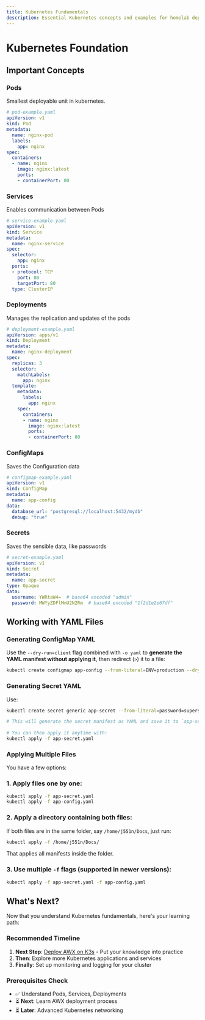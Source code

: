 ```yaml
---
title: Kubernetes Fundamentals
description: Essential Kubernetes concepts and examples for homelab deployment
---
```


# Kubernetes Foundation

## Important Concepts

### Pods

Smallest deployable unit in kubernetes.

```yaml
# pod-example.yaml
apiVersion: v1
kind: Pod
metadata:
  name: nginx-pod
  labels:
    app: nginx
spec:
  containers:
  - name: nginx
    image: nginx:latest
    ports:
    - containerPort: 80
```

### Services

Enables communication between Pods

```yaml
# service-example.yaml
apiVersion: v1
kind: Service
metadata:
  name: nginx-service
spec:
  selector:
    app: nginx
  ports:
  - protocol: TCP
    port: 80
    targetPort: 80
  type: ClusterIP
```

### Deployments

Manages the replication and updates of the pods

```yaml
# deployment-example.yaml
apiVersion: apps/v1
kind: Deployment
metadata:
  name: nginx-deployment
spec:
  replicas: 3
  selector:
    matchLabels:
      app: nginx
  template:
    metadata:
      labels:
        app: nginx
    spec:
      containers:
      - name: nginx
        image: nginx:latest
        ports:
        - containerPort: 80
```

### ConfigMaps

Saves the Configuration data

```yaml
# configmap-example.yaml
apiVersion: v1
kind: ConfigMap
metadata:
  name: app-config
data:
  database_url: "postgresql://localhost:5432/mydb"
  debug: "true"
```

### Secrets

Saves the sensible data, like passwords

```yaml
# secret-example.yaml
apiVersion: v1
kind: Secret
metadata:
  name: app-secret
type: Opaque
data:
  username: YWRtaW4=  # base64 encoded "admin"
  password: MWYyZDFlMmU2N2Rm  # base64 encoded "1f2d1e2e67df"
```

## Working with YAML Files

### Generating ConfigMap YAML

Use the `--dry-run=client` flag combined with `-o yaml` to **generate the YAML manifest without applying it**, then redirect (`>`) it to a file:

```bash
kubectl create configmap app-config --from-literal=ENV=production --dry-run=client -o yaml > app-config.yaml
```

### Generating Secret YAML

Use:

```bash
kubectl create secret generic app-secret --from-literal=password=supersecret --dry-run=client -o yaml > app-secret.yaml

# This will generate the secret manifest as YAML and save it to `app-secret.yaml`.
    
# You can then apply it anytime with:
kubectl apply -f app-secret.yaml
```

### Applying Multiple Files

You have a few options:

### 1. Apply files one by one:

```bash
kubectl apply -f app-secret.yaml
kubectl apply -f app-config.yaml
```

### 2. Apply a directory containing both files:

If both files are in the same folder, say `/home/j551n/Docs`, just run:

```bash
kubectl apply -f /home/j551n/Docs/
```

That applies all manifests inside the folder.

### 3. Use multiple `-f` flags (supported in newer versions):

```bash
kubectl apply -f app-secret.yaml -f app-config.yaml
```

## What's Next?

Now that you understand Kubernetes fundamentals, here's your learning path:

<Cards>
  <Card title="AWX Deployment" href="/docs/documentation/kubernetes/awx-deployment" description="Deploy AWX automation platform on K3s" />
  <Card title="Docker Basics" href="/docs/documentation/docker" description="Learn containerization before advanced K8s" />
  <Card title="Proxmox Setup" href="/docs/documentation/proxmox" description="Set up your virtualization foundation" />
</Cards>

### Recommended Timeline

1. **Next Step**: [Deploy AWX on K3s](/docs/documentation/kubernetes/awx-deployment) - Put your knowledge into practice
2. **Then**: Explore more Kubernetes applications and services
3. **Finally**: Set up monitoring and logging for your cluster

### Prerequisites Check
- ✅ Understand Pods, Services, Deployments
- ⏳ **Next**: Learn AWX deployment process
- ⏳ **Later**: Advanced Kubernetes networking
